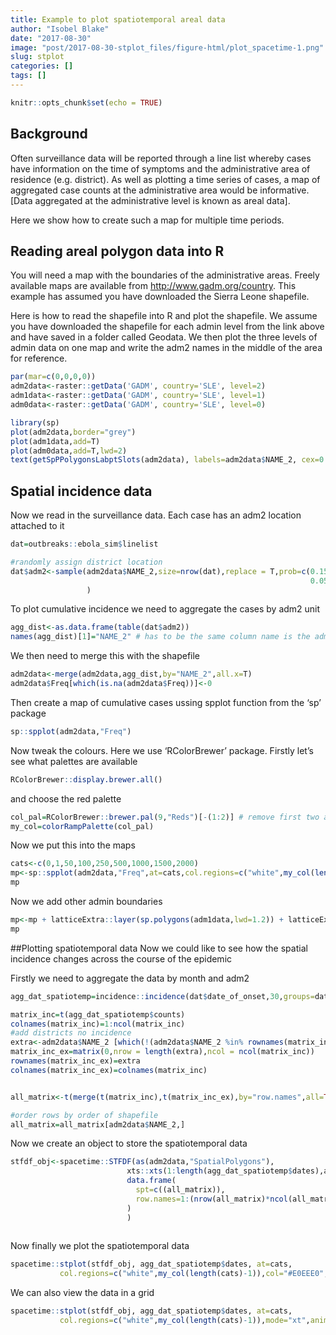 ```yaml
---
title: Example to plot spatiotemporal areal data
author: "Isobel Blake"
date: "2017-08-30"
image: "post/2017-08-30-stplot_files/figure-html/plot_spacetime-1.png"
slug: stplot
categories: []
tags: []
---
```


```r
knitr::opts_chunk$set(echo = TRUE)
```

## Background

Often surveillance data will be reported through a line list whereby cases have information on the time of symptoms and the administrative area of residence (e.g. district). As well as plotting a time series of cases, a map of aggregated case counts at the administrative area would be informative. [Data aggregated at the administrative level is known as areal data].

Here we show how to create such a map for multiple time periods.

## Reading areal polygon data into R

You will need a map with the boundaries of the administrative areas. Freely available maps are available from <http://www.gadm.org/country>. This example has assumed you have downloaded the Sierra Leone shapefile.

Here is how to read the shapefile into R and plot the shapefile. We assume you have downloaded the shapefile for each admin level from the link above and have saved in a folder called Geodata. We then plot the three levels of admin data on one map and write the adm2 names in the middle of the area for reference.


```r
par(mar=c(0,0,0,0))
adm2data<-raster::getData('GADM', country='SLE', level=2)
adm1data<-raster::getData('GADM', country='SLE', level=1)
adm0data<-raster::getData('GADM', country='SLE', level=0)

library(sp)
plot(adm2data,border="grey")
plot(adm1data,add=T)
plot(adm0data,add=T,lwd=2)
text(getSpPPolygonsLabptSlots(adm2data), labels=adm2data$NAME_2, cex=0.6)
```

## Spatial incidence data
Now we read in the surveillance data. Each case has an adm2 location attached to it

```r
dat=outbreaks::ebola_sim$linelist

#randomly assign district location
dat$adm2<-sample(adm2data$NAME_2,size=nrow(dat),replace = T,prob=c(0.15,0.1,0.01,0.01,0.02,0,0,
                                                                   0.05,0.01,0,0.05,0.1,0.25,0.25)
                 )


```

To plot cumulative incidence we need to aggregate the cases by adm2 unit
```r
agg_dist<-as.data.frame(table(dat$adm2))
names(agg_dist)[1]="NAME_2" # has to be the same column name is the adm2 in the shapefile
```

We then need to merge this with the shapefile
```r
adm2data<-merge(adm2data,agg_dist,by="NAME_2",all.x=T)
adm2data$Freq[which(is.na(adm2data$Freq))]<-0
```

Then create a map of cumulative cases ussing spplot function from the 'sp' package

```r
sp::spplot(adm2data,"Freq")
```

Now tweak the colours. Here we use 'RColorBrewer' package. Firstly let's see what palettes are available
```r
RColorBrewer::display.brewer.all()
```

and choose the red palette
```r
col_pal=RColorBrewer::brewer.pal(9,"Reds")[-(1:2)] # remove first two as white
my_col=colorRampPalette(col_pal)
```

Now we put this into the maps
```r
cats<-c(0,1,50,100,250,500,1000,1500,2000)
mp<-sp::spplot(adm2data,"Freq",at=cats,col.regions=c("white",my_col(length(cats)-1)),col="#E0EEE0")
mp
```

Now we add other admin boundaries
```r
mp<-mp + latticeExtra::layer(sp.polygons(adm1data,lwd=1.2)) + latticeExtra::layer(sp.polygons(adm0data,lwd=2))
mp
```

##Plotting spatiotemporal data
Now we could like to see how the spatial incidence changes across the course of the epidemic

Firstly we need to aggregate the data by month and adm2
```r
agg_dat_spatiotemp=incidence::incidence(dat$date_of_onset,30,groups=dat$adm2)

matrix_inc=t(agg_dat_spatiotemp$counts)
colnames(matrix_inc)=1:ncol(matrix_inc)
#add districts no incidence
extra<-adm2data$NAME_2 [which(!(adm2data$NAME_2 %in% rownames(matrix_inc)))]
matrix_inc_ex=matrix(0,nrow = length(extra),ncol = ncol(matrix_inc))
rownames(matrix_inc_ex)=extra
colnames(matrix_inc_ex)=colnames(matrix_inc)


all_matrix<-t(merge(t(matrix_inc),t(matrix_inc_ex),by="row.names",all=TRUE)[,-1])

#order rows by order of shapefile
all_matrix=all_matrix[adm2data$NAME_2,]

```

Now we create an object to store the spatiotemporal data

```r
stfdf_obj<-spacetime::STFDF(as(adm2data,"SpatialPolygons"),
                          xts::xts(1:length(agg_dat_spatiotemp$dates),agg_dat_spatiotemp$dates),
                          data.frame(
                            spt=c((all_matrix)),
                            row.names=1:(nrow(all_matrix)*ncol(all_matrix))
                          )
                          )
                            
```

Now finally we plot the spatiotemporal data
```r


spacetime::stplot(stfdf_obj, agg_dat_spatiotemp$dates, at=cats, 
           col.regions=c("white",my_col(length(cats)-1)),col="#E0EEE0",animate=0, main="",par.strip.text=list(cex=0.7) ) + latticeExtra::layer(sp.polygons(adm1data,lwd=1.2)) + latticeExtra::layer(sp.polygons(adm0data,lwd=2))
```

We can also view the data in a grid
```r


spacetime::stplot(stfdf_obj, agg_dat_spatiotemp$dates, at=cats, 
           col.regions=c("white",my_col(length(cats)-1)),mode="xt",animate=0, main="",par.strip.text=list(cex=0.7)) 
```